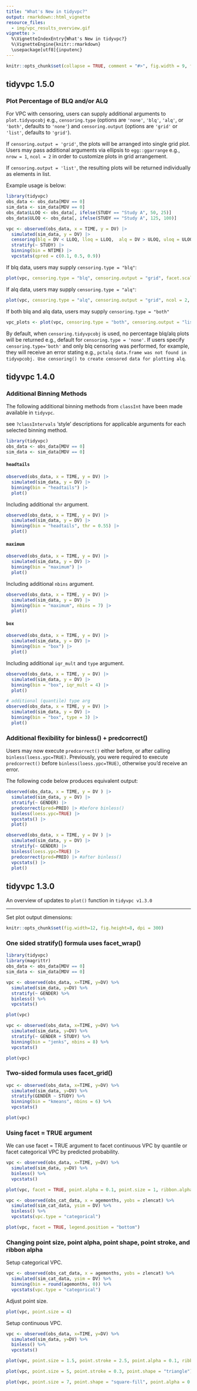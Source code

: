 ```yaml
---
title: "What's New in tidyvpc?"
output: rmarkdown::html_vignette
resource_files:
  - img/vpc_results_overview.gif
vignette: >
  %\VignetteIndexEntry{What's New in tidyvpc?}
  %\VignetteEngine{knitr::rmarkdown}
  \usepackage[utf8]{inputenc}
---
```


```r
knitr::opts_chunk$set(collapse = TRUE, comment = "#>", fig.width = 9, fig.height = 6, out.width = 640, warning = FALSE)
```

## tidyvpc 1.5.0

### Plot Percentage of BLQ and/or ALQ

For VPC with censoring, users can supply additional arguments to `plot.tidyvpcobj` e.g., `censoring.type` (options are `'none'`, `'blq'`, `'alq'`, or `'both'`, defaults to `'none'`) and `censoring.output` (options are `'grid'` or `'list'`, defaults to `'grid'`).

If `censoring.output = 'grid'`, the plots will be arranged into single grid plot. Users may pass additional arguments via ellipsis to `egg::ggarrange` e.g., `nrow = 1`, `ncol = 2` in order to customize plots in grid arrangement.

If `censoring.output = 'list'`, the resulting plots will be returned individually as elements in list.

Example usage is below:

```r
library(tidyvpc)
obs_data <- obs_data[MDV == 0]
sim_data <- sim_data[MDV == 0]
obs_data$LLOQ <- obs_data[, ifelse(STUDY == "Study A", 50, 25)]
obs_data$ULOQ <- obs_data[, ifelse(STUDY == "Study A", 125, 100)]

vpc <- observed(obs_data, x = TIME, y = DV) |>
  simulated(sim_data, y = DV) |>
  censoring(blq = DV < LLOQ, lloq = LLOQ,  alq = DV > ULOQ, uloq = ULOQ) |>
  stratify(~ STUDY) |>
  binning(bin = NTIME) |>
  vpcstats(qpred = c(0.1, 0.5, 0.9))
```

If blq data, users may supply `censoring.type = "blq"`:

```r
plot(vpc, censoring.type = "blq", censoring.output = "grid", facet.scales = "fixed")
```

If alq data, users may supply `censoring.type = "alq"`:

```r
plot(vpc, censoring.type = "alq", censoring.output = "grid", ncol = 2, nrow = 1)
```

If both blq and alq data, users may supply `censoring.type = "both"`

```r
vpc_plots <- plot(vpc, censoring.type = "both", censoring.output = "list")
```

By default, when `censoring.tidyvpcobj` is used, no percentage blq/alq plots will be returned e.g., default for `censoring.type = 'none'`. If users specify `censoring.type='both'` and only blq censoring was performed, for example, they will receive an error stating e.g., `pctalq data.frame was not found in tidyvpcobj. Use censoring() to create censored data for plotting alq`.

## tidyvpc 1.4.0

### Additional Binning Methods

The following additional binning methods from `classInt` have been made available in `tidyvpc`. 

see `?classIntervals` 'style' descriptions for applicable arguments for each selected binning method.

```r
library(tidyvpc)
obs_data <- obs_data[MDV == 0]
sim_data <- sim_data[MDV == 0]
```


#### `headtails`

```r
observed(obs_data, x = TIME, y = DV) |>
  simulated(sim_data, y = DV) |>
  binning(bin = "headtails") |>
  plot()
```

Including additional `thr` argument.

```r
observed(obs_data, x = TIME, y = DV) |>
  simulated(sim_data, y = DV) |>
  binning(bin = "headtails", thr = 0.55) |>
  plot()
```


#### `maximum`

```r
observed(obs_data, x = TIME, y = DV) |>
  simulated(sim_data, y = DV) |>
  binning(bin = "maximum") |>
  plot()

```


Including additional `nbins` argument.

```r
observed(obs_data, x = TIME, y = DV) |>
  simulated(sim_data, y = DV) |>
  binning(bin = "maximum", nbins = 7) |>
  plot()
```


#### `box`

```r
observed(obs_data, x = TIME, y = DV) |>
  simulated(sim_data, y = DV) |>
  binning(bin = "box") |>
  plot()
```

Including additional `iqr_mult` and `type` argument.

```r
observed(obs_data, x = TIME, y = DV) |>
  simulated(sim_data, y = DV) |>
  binning(bin = "box", iqr_mult = 4) |>
  plot()

# additional (quantile) type arg
observed(obs_data, x = TIME, y = DV) |>
  simulated(sim_data, y = DV) |>
  binning(bin = "box", type = 3) |>
  plot()

```

### Additional flexibility for binless() + predcorrect()

Users may now execute `predcorrect()` either before, or after calling `binless(loess.ypc=TRUE)`. Previously, you were required to execute `predcorrect()` before `binless(loess.ypc=TRUE)`, otherwise you'd receive an error.

The following code below produces equivalent output:

```r
observed(obs_data, x = TIME, y = DV ) |>
  simulated(sim_data, y = DV) |>
  stratify(~ GENDER) |>
  predcorrect(pred=PRED) |> #before binless()
  binless(loess.ypc=TRUE) |>
  vpcstats() |>
  plot()

observed(obs_data, x = TIME, y = DV ) |>
  simulated(sim_data, y = DV) |>
  stratify(~ GENDER) |>
  binless(loess.ypc=TRUE) |> 
  predcorrect(pred=PRED) |> #after binless()
  vpcstats() |>
  plot()
```

## tidyvpc 1.3.0

An overview of updates to `plot()` function in `tidyvpc v1.3.0`

----

Set plot output dimensions:

```r
knitr::opts_chunk$set(fig.width=12, fig.height=8, dpi = 300) 
```

### One sided stratify() formula uses facet_wrap() {.unlisted .unnumbered}

```r
library(tidyvpc)
library(magrittr)
obs_data <- obs_data[MDV == 0]
sim_data <- sim_data[MDV == 0]

vpc <- observed(obs_data, x=TIME, y=DV) %>%
  simulated(sim_data, y=DV) %>%
  stratify(~ GENDER) %>%
  binless() %>%
  vpcstats()

plot(vpc)

```


```r
vpc <- observed(obs_data, x=TIME, y=DV) %>%
  simulated(sim_data, y=DV) %>%
  stratify(~ GENDER + STUDY) %>%
  binning(bin = "jenks", nbins = 8) %>%
  vpcstats()

plot(vpc)

```


### Two-sided formula uses facet_grid() {.unlisted .unnumbered}


```r
vpc <- observed(obs_data, x=TIME, y=DV) %>%
  simulated(sim_data, y=DV) %>%
  stratify(GENDER ~ STUDY) %>%
  binning(bin = "kmeans", nbins = 6) %>%
  vpcstats()

plot(vpc)

```


### Using facet = TRUE argument {.unlisted .unnumbered}

We can use facet = TRUE argument to facet continuous VPC by quantile or facet categorical VPC by predicted probability.

```r
vpc <- observed(obs_data, x=TIME, y=DV) %>%
  simulated(sim_data, y=DV) %>%
  binless() %>%
  vpcstats()

plot(vpc, facet = TRUE, point.alpha = 0.1, point.size = 1, ribbon.alpha = 0.2)

```


```r
vpc <- observed(obs_cat_data, x = agemonths, yobs = zlencat) %>%
  simulated(sim_cat_data, ysim = DV) %>%
  binless() %>% 
  vpcstats(vpc.type = "categorical")

plot(vpc, facet = TRUE, legend.position = "bottom")

```


### Changing point size, point alpha, point shape, point stroke, and ribbon alpha {.unlisted .unnumbered}

Setup categorical VPC.

```r
vpc <- observed(obs_cat_data, x = agemonths, yobs = zlencat) %>%
  simulated(sim_cat_data, ysim = DV) %>%
  binning(bin = round(agemonths, 0)) %>%
  vpcstats(vpc.type = "categorical")
```

Adjust point size.
```r
plot(vpc, point.size = 4)
```


Setup continuous VPC.

```r
vpc <- observed(obs_data, x=TIME, y=DV) %>%
  simulated(sim_data, y=DV) %>%
  binless() %>%
  vpcstats()
```

```r
plot(vpc, point.size = 1.5, point.stroke = 2.5, point.alpha = 0.1, ribbon.alpha = 0.05)
```

```r
plot(vpc, point.size = 5, point.stroke = 0.3, point.shape = "triangle")
```

```r
plot(vpc, point.size = 7, point.shape = "square-fill", point.alpha = 0.1, ribbon.alpha = 0.5)

```